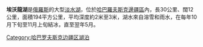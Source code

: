 {{Infobox lake
 | lake_name = 埃沃龍湖<br>Эворон
 | image_lake = 
 | caption_lake = 
 | image_bathymetry = 
 | caption_bathymetry = 
 | location = [[哈巴羅夫斯克邊疆區|哈巴羅夫斯克邊疆區]]
 | coords = {{Coord|51.45|N|136.4166667|E|region:RU_type:waterbody|display=inline,title}}
 | type = 
 | inflow = [[Evur_River|Evur River]]
 | outflow = 
 | catchment = 
 | basin_countries = {{RUS}}
 | length = 30 km
 | width = 12 km
 | area = 194 km²
 | depth = 2-3 m
 | max-depth = 
 | volume = 
 | residence_time = 
 | shore = 
 | elevation = 
 | islands = 
 | cities = 
}}
'''埃沃龍湖'''是[[俄羅斯|俄羅斯]]的大型[[淡水湖|淡水湖]]，位於[[哈巴羅夫斯克邊疆區|哈巴羅夫斯克邊疆區]]內，長30公里、闊12公里，面積194平方公里，平均深度約2米至3米，湖水來自溶雪和雨水，在每年10月下旬至11月上旬結冰，直至翌年5月。


[[Category:哈巴罗夫斯克边疆区湖泊|Category:哈巴罗夫斯克边疆区湖泊]]

{{Russia-geo-stub}}